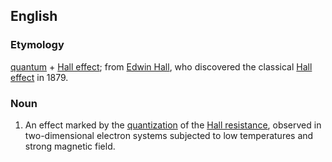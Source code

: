 ==English==

===Etymology===

[[quantum]] + [[Hall effect]]; from [[w:Edwin Hall|Edwin Hall]], who discovered the classical [[w:Hall effect|Hall effect]] in 1879.

===Noun===
{{en-noun|sg=[[quantum]] [[Hall]] [[effect]]}}

# {{physics}} An effect marked by the [[quantization]] of the [[Hall resistance]], observed in two-dimensional electron systems subjected to low temperatures and strong magnetic field.